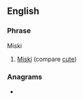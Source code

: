 ==English==

===Phrase ===
Miski

# {{lb|en|Miski the dog}} [[Miski]] (compare [[cute]])


===Anagrams===
* {{anagrams|en|a=ehnoos|Neosho}}